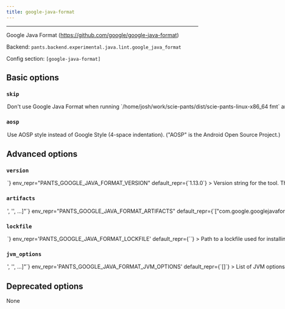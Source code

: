 ```yaml
---
title: google-java-format
---
```



---

Google Java Format (https://github.com/google/google-java-format)

Backend: <span className="color--primary">`pants.backend.experimental.java.lint.google_java_format`</span>

Config section: <span className="color--primary">`[google-java-format]`</span>

<span className={styles.options}>

## Basic options

### `skip`

<Option
  cli_repr={`--[no-]google-java-format-skip`}
  env_repr="PANTS_GOOGLE_JAVA_FORMAT_SKIP"
  default_repr={`False`}
>
  Don&#x27;t use Google Java Format when running
  `/home/josh/work/scie-pants/dist/scie-pants-linux-x86_64 fmt` and
  `/home/josh/work/scie-pants/dist/scie-pants-linux-x86_64 lint`.
</Option>

### `aosp`

<Option
  cli_repr={`--[no-]google-java-format-aosp`}
  env_repr="PANTS_GOOGLE_JAVA_FORMAT_AOSP"
  default_repr={`False`}
>
  Use AOSP style instead of Google Style (4-space indentation).
  (&quot;AOSP&quot; is the Android Open Source Project.)
</Option>

## Advanced options

### `version`

<Option
  cli_repr={`--google-java-format-version=<str>`}
  env_repr="PANTS_GOOGLE_JAVA_FORMAT_VERSION"
  default_repr={`1.13.0`}
>
  Version string for the tool. This is available for substitution in the
  `[google-java-format].artifacts` option by including the string `{version}`.
</Option>

### `artifacts`

<Option
  cli_repr={`--google-java-format-artifacts="['<str>', '<str>', ...]"`}
  env_repr="PANTS_GOOGLE_JAVA_FORMAT_ARTIFACTS"
  default_repr={`["com.google.googlejavaformat:google-java-format:{version}"]`}
>
  Artifact requirements for this tool using specified as either the address of a
  `jvm_artifact` target or, alternatively, as a colon-separated Maven
  coordinates (e.g., group:name:version). For Maven coordinates, the string `
  {version}` version will be substituted with the value of the
  `[google-java-format].version` option.
</Option>

### `lockfile`

<Option
  cli_repr={`--google-java-format-lockfile=<str>`}
  env_repr='PANTS_GOOGLE_JAVA_FORMAT_LOCKFILE'
  default_repr={`<default>`}
>
Path to a lockfile used for installing the tool.

Set to the string `<default>` to use a lockfile provided by Pants, so long as you have not changed the `--version` option. See https://github.com/pantsbuild/pants/blob/release_2.13.1/src/python/pants/backend/java/lint/google_java_format/google_java_format.default.lockfile.txt for the default lockfile contents.

To use a custom lockfile, set this option to a file path relative to the build root, then run `/home/josh/work/scie-pants/dist/scie-pants-linux-x86_64 jvm-generate-lockfiles --resolve=google-java-format`.

</Option>

### `jvm_options`

<Option
  cli_repr={`--google-java-format-jvm-options="['<str>', '<str>', ...]"`}
  env_repr='PANTS_GOOGLE_JAVA_FORMAT_JVM_OPTIONS'
  default_repr={`[]`}
>
List of JVM options to pass to `google-java-format` JVM processes.

Options set here will be added to those set in `[jvm].global_options`. Please check the documentation for the `jvm` subsystem to see what values are accepted here.

</Option>

## Deprecated options

None

</span>

